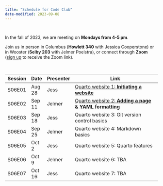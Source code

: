 ```yaml
---
title: "Schedule for Code Club"
date-modified: 2023-09-08
---
```


<br>

In the fall of 2023, we are meeting on **Mondays from 4-5 pm**.

Join us in person in Columbus (**Howlett 340** with Jessica Cooperstone)
or in Wooster (**Selby 203** with Jelmer Poelstra),
or connect through **Zoom**
([sign up](https://forms.gle/eYkMvmJShrcANUrt5) to receive the Zoom link).

<br>

| Session | Date    | Presenter | Link                                                                              |
|---------|---------|-----------|-----------------------------------------------------------------------------------|
| S06E01  | Aug 28  | Jess      | [Quarto website 1: **Initiating a website**](/posts/website_01_initiation/)       |
| S06E02  | Sep 11  | Jelmer    | [Quarto website 2: **Adding a page & YAML formatting**](/posts/website_02/)       |
| S06E03  | Sep 18  | Jess      | Quarto website 3: Git version control basics                                      |
| S06E04  | Sep 25  | Jelmer    | Quarto website 4: Markdown basics                                                 |
| S06E05  | Oct 2   | Jess      | Quarto website 5: Quarto features                                                 |
| S06E06  | Oct 9   | Jelmer    | Quarto website 6: TBA                                                             |
| S06E07  | Oct 16  | Jess      | Quarto website 7: TBA                                                             |
